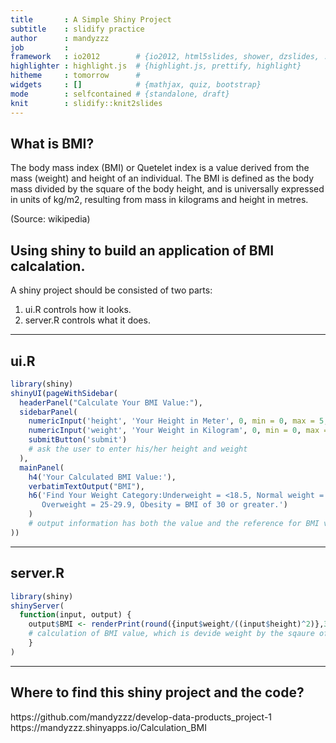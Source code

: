 ```yaml
---
title       : A Simple Shiny Project
subtitle    : slidify practice
author      : mandyzzz
job         : 
framework   : io2012        # {io2012, html5slides, shower, dzslides, ...}
highlighter : highlight.js  # {highlight.js, prettify, highlight}
hitheme     : tomorrow      # 
widgets     : []            # {mathjax, quiz, bootstrap}
mode        : selfcontained # {standalone, draft}
knit        : slidify::knit2slides
---
```


## What is BMI?

The body mass index (BMI) or Quetelet index is a value derived from the mass (weight) and height of an individual. The BMI is defined as the body mass divided by the square of the body height, and is universally expressed in units of kg/m2, resulting from mass in kilograms and height in metres.

(Source: wikipedia)

## Using shiny to build an application of BMI calcalation.

A shiny project should be consisted of two parts:

1. ui.R controls how it looks.
2. server.R controls what it does.

---

## ui.R
```r
library(shiny)
shinyUI(pageWithSidebar(
  headerPanel("Calculate Your BMI Value:"),
  sidebarPanel(
    numericInput('height', 'Your Height in Meter', 0, min = 0, max = 5, step = 0.001),
    numericInput('weight', 'Your Weight in Kilogram', 0, min = 0, max = 300, step = 0.001),
    submitButton('submit')
    # ask the user to enter his/her height and weight
  ),
  mainPanel(
    h4('Your Calculated BMI Value:'),
    verbatimTextOutput("BMI"),
    h6('Find Your Weight Category:Underweight = <18.5, Normal weight = 18.5-24.9, 
       Overweight = 25-29.9, Obesity = BMI of 30 or greater.')
    )
    # output information has both the value and the reference for BMI value
))
```

---

## server.R
```r
library(shiny)
shinyServer(
  function(input, output) {
    output$BMI <- renderPrint(round({input$weight/((input$height)^2)},3))
    # calculation of BMI value, which is devide weight by the sqaure of height
    }
)
```

---

## Where to find this shiny project and the code?

https://github.com/mandyzzz/develop-data-products_project-1
https://mandyzzz.shinyapps.io/Calculation_BMI
